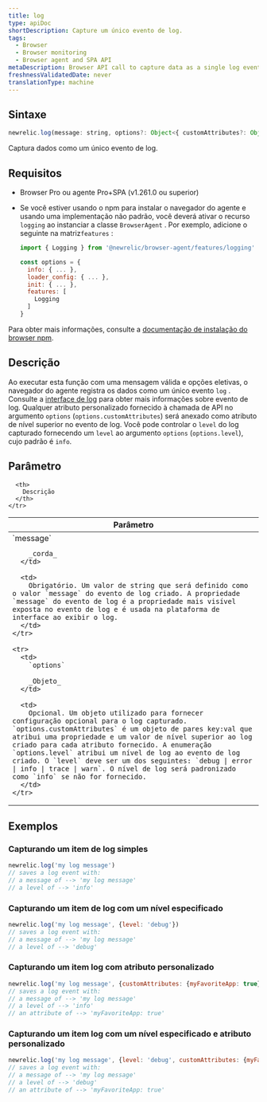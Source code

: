 ```yaml
---
title: log
type: apiDoc
shortDescription: Capture um único evento de log.
tags:
  - Browser
  - Browser monitoring
  - Browser agent and SPA API
metaDescription: Browser API call to capture data as a single log event.
freshnessValidatedDate: never
translationType: machine
---
```


## Sintaxe

```js
newrelic.log(message: string, options?: Object<{ customAttributes?: Object, level?: 'debug|error|info|trace|warn'}>)
```

Captura dados como um único evento de log.

## Requisitos

* Browser Pro ou agente Pro+SPA (v1.261.0 ou superior)

* Se você estiver usando o npm para instalar o navegador do agente e usando uma implementação não padrão, você deverá ativar o recurso `logging` ao instanciar a classe `BrowserAgent` . Por exemplo, adicione o seguinte na matriz`features` :

  ```js
  import { Logging } from '@newrelic/browser-agent/features/logging'

  const options = {
    info: { ... },
    loader_config: { ... },
    init: { ... },
    features: [
      Logging
    ]
  }
  ```

Para obter mais informações, consulte a [documentação de instalação do browser npm](https://www.npmjs.com/package/@newrelic/browser-agent#new-relic-browser-agent).

## Descrição

Ao executar esta função com uma mensagem válida e opções eletivas, o navegador do agente registra os dados como um único evento `log` . Consulte a [interface de log](https://docs.newrelic.com/docs/logs/ui-data/use-logs-ui/) para obter mais informações sobre evento de log. Qualquer atributo personalizado fornecido à chamada de API no argumento `options` (`options.customAttributes`) será anexado como atributo de nível superior no evento de log. Você pode controlar o `level` do log capturado fornecendo um `level` ao argumento `options` (`options.level`), cujo padrão é `info`.

## Parâmetro

<table>
  <thead>
    <tr>
      <th width="25%">
        Parâmetro
      </th>

      <th>
        Descrição
      </th>
    </tr>
  </thead>

  <tbody>
    <tr>
      <td>
        `message`

        _corda_
      </td>

      <td>
        Obrigatório. Um valor de string que será definido como o valor `message` do evento de log criado. A propriedade `message` do evento de log é a propriedade mais visível exposta no evento de log e é usada na plataforma de interface ao exibir o log.
      </td>
    </tr>

    <tr>
      <td>
        `options`

        _Objeto_
      </td>

      <td>
        Opcional. Um objeto utilizado para fornecer configuração opcional para o log capturado. `options.customAttributes` é um objeto de pares key:val que atribui uma propriedade e um valor de nível superior ao log criado para cada atributo fornecido. A enumeração `options.level` atribui um nível de log ao evento de log criado. O `level` deve ser um dos seguintes: `debug | error | info | trace | warn`. O nível de log será padronizado como `info` se não for fornecido.
      </td>
    </tr>
  </tbody>
</table>

## Exemplos

### Capturando um item de log simples

```js
newrelic.log('my log message')
// saves a log event with:
// a message of --> 'my log message'
// a level of --> 'info'
```

### Capturando um item de log com um nível especificado

```js
newrelic.log('my log message', {level: 'debug'})
// saves a log event with:
// a message of --> 'my log message'
// a level of --> 'debug'
```

### Capturando um item log com atributo personalizado

```js
newrelic.log('my log message', {customAttributes: {myFavoriteApp: true}})
// saves a log event with:
// a message of --> 'my log message'
// a level of --> 'info'
// an attribute of --> 'myFavoriteApp: true'
```

### Capturando um item log com um nível especificado e atributo personalizado

```js
newrelic.log('my log message', {level: 'debug', customAttributes: {myFavoriteApp: true}})
// saves a log event with:
// a message of --> 'my log message'
// a level of --> 'debug'
// an attribute of --> 'myFavoriteApp: true'
```